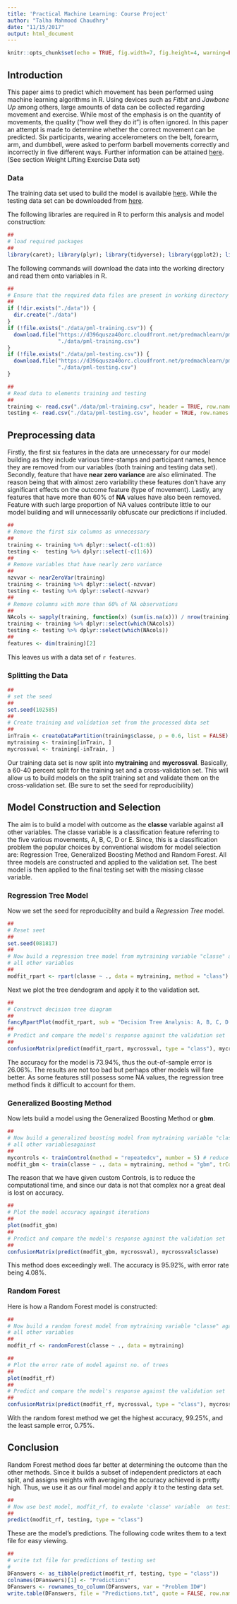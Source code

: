 ```yaml
---
title: 'Practical Machine Learning: Course Project'
author: "Talha Mahmood Chaudhry"
date: "11/15/2017"
output: html_document
---
```


```r
knitr::opts_chunk$set(echo = TRUE, fig.width=7, fig.height=4, warning=FALSE, message=FALSE)
```

## Introduction

This paper aims to predict which movement has been performed using machine learning algorithms in R. Using devices such as *Fitbit* and *Jawbone Up* among others, large amounts of data can be collected regarding movement and exercise. While most of the emphasis is on the quantity of movements, the quality ("how well they do it") is often ignored. In this paper an attempt is made to determine whether the correct movement can be predicted. Six participants, wearing accelerometers on the belt, forearm, arm, and dumbbell, were asked to perform barbell movements correctly and incorrectly in five different ways. Further information can be attained [here](http://web.archive.org/web/20161224072740/http:/groupware.les.inf.puc-rio.br/har). (See section Weight Lifting Exercise Data set)  
  
### Data

The training data set used to build the model is available [here](https://d396qusza40orc.cloudfront.net/predmachlearn/pml-training.csv). While the testing data set can be downloaded from [here](https://d396qusza40orc.cloudfront.net/predmachlearn/pml-testing.csv).

The following libraries are required in R to perform this analysis and model construction:
```r
##
# load required packages
##
library(caret); library(plyr); library(tidyverse); library(ggplot2); library(rattle); library(randomForest); library(rpart); library(rpart.plot)
```

The following commands will download the data into the working directory and read them onto variables in R.
```r
##
# Ensure that the required data files are present in working directory
##
if (!dir.exists("./data")) {
  dir.create("./data")
}
if (!file.exists("./data/pml-training.csv")) {
  download.file("https://d396qusza40orc.cloudfront.net/predmachlearn/pml-training.csv", 
                "./data/pml-training.csv")
}
if (!file.exists("./data/pml-testing.csv")) {
  download.file("https://d396qusza40orc.cloudfront.net/predmachlearn/pml-testing.csv", 
                "./data/pml-testing.csv")
}
```

```r
## 
# Read data to elements training and testing 
##
training <- read.csv("./data/pml-training.csv", header = TRUE, row.names = 1, na.strings = c("NA", "", "#DIV/0!"))
testing <- read.csv("./data/pml-testing.csv", header = TRUE, row.names = 1, na.strings = c("NA", "", "#DIV/0!"))
```

## Preprocessing data
  
Firstly, the first six features in the data are unnecessary for our model building as they include  various time-stamps and participant names, hence they are removed from our variables (both training and testing data set). Secondly, feature that have **near zero variance** are also eliminated. The reason being that with almost zero variability these features don't have any significant effects on the outcome feature (type of movement). Lastly, any features that have more than 60% of **NA** values have also been removed. Feature with such large proportion of NA values contribute little to our model building and will unnecessarily obfuscate our predictions if included.   

```r
##
# Remove the first six columns as unnecessary
##
training <- training %>% dplyr::select(-c(1:6))
testing <-  testing %>% dplyr::select(-c(1:6))
##
# Remove variables that have nearly zero variance
##
nzvvar <- nearZeroVar(training)
training <- training %>% dplyr::select(-nzvvar)
testing <- testing %>% dplyr::select(-nzvvar)
##
# Remove columns with more than 60% of NA observations
##
NAcols <- sapply(training, function(x) (sum(is.na(x))) / nrow(training) <= 0.6)
training <- training %>% dplyr::select(which(NAcols))
testing <- testing %>% dplyr::select(which(NAcols))
##
features <- dim(training)[2]
```
This leaves us with a data set of `r features`.
  
### Splitting the Data

```r
##
# set the seed
##
set.seed(102585)
##
# Create training and validation set from the processed data set
##
inTrain <- createDataPartition(training$classe, p = 0.6, list = FALSE)
mytraining <- training[inTrain, ]
mycrossval <- training[-inTrain, ]
```

Our training data set is now split into **mytraining** and **mycrossval**. Basically, a 60-40 percent split for the training set and a cross-validation set. This will allow us to build models on the split training set and validate them on the cross-validation set. (Be sure to set the seed for reproducibility)
  

## Model Construction and Selection

The aim is to build a model with outcome as the **classe** variable against all other variables. The classe variable is a classification feature referring to the five various movements, A, B, C, D or E. Since, this is a classification problem the popular choices by conventional wisdom for model selection are: Regression Tree, Generalized Boosting Method and Random Forest. All three models are constructed and applied to the validation set. The best model is then applied to the final testing set with the missing classe variable.
  
### Regression Tree Model

Now we set the seed for reproduciblity and build a _Regression Tree_ model.
```r
##
# Reset seet
##
set.seed(081817)
##
# Now build a regression tree model from mytraining variable "classe" against 
# all other variables
##
modfit_rpart <- rpart(classe ~ ., data = mytraining, method = "class")
```
 Next we plot the tree dendogram and apply it to the validation set.
```r
##
# Construct decision tree diagram
##
fancyRpartPlot(modfit_rpart, sub = "Decision Tree Analysis: A, B, C, D or E?")
##
# Predict and compare the model's response against the validation set
##
confusionMatrix(predict(modfit_rpart, mycrossval, type = "class"), mycrossval$classe)
```
The accuracy for the model is 73.94%, thus the out-of-sample error is 26.06%. The results are not too bad but perhaps other models will fare better. As some features still possess some NA values, the regression tree method finds it difficult to account for them.
  
### Generalized Boosting Method
  
Now lets build a model using the Generalized Boosting Method or **gbm**.  
```r
##
# Now build a generalized boosting model from mytraining variable "classe" 
# all other variablesagainst 
##
mycontrols <- trainControl(method = "repeatedcv", number = 5) # reduce computing time
modfit_gbm <- train(classe ~ ., data = mytraining, method = "gbm", trControl = mycontrols, verbose = FALSE)
```
The reason that we have given custom Controls, is to reduce the computational time, and since our data is not that complex nor a great deal is lost on accuracy.
```r
##
# Plot the model accuracy againgst iterations
##
plot(modfit_gbm)
##
# Predict and compare the model's response against the validation set
##
confusionMatrix(predict(modfit_gbm, mycrossval), mycrossval$classe)
```
This method does exceedingly well. The accuracy is 95.92%, with error rate being 4.08%. 
  
### Random Forest

Here is how a Random Forest model is constructed:
```r
##
# Now build a random forest model from mytraining variable "classe" against 
# all other variables
##
modfit_rf <- randomForest(classe ~ ., data = mytraining)
```

```r
##
# Plot the error rate of model against no. of trees
##
plot(modfit_rf)
##
# Predict and compare the model's response against the validation set
##
confusionMatrix(predict(modfit_rf, mycrossval, type = "class"), mycrossval$classe)
```
 With the random forest method we get the highest accuracy, 99.25%, and the least sample error, 0.75%.
 
   
## Conclusion
  
Random Forest method does far better at determining the outcome than the other methods. Since it builds a subset of independent predictors at each split, and assigns weights with averaging the accuracy achieved is pretty high. Thus, we use it as our final model and apply it to the testing data set.
```r
##
# Now use best model, modfit_rf, to evalute 'classe' variable  on testing data
##
predict(modfit_rf, testing, type = "class")
```

These are the model's predictions. The following code writes them to a text file for easy viewing.
```r
##
# write txt file for predictions of testing set
#
DFanswers <- as_tibble(predict(modfit_rf, testing, type = "class"))
colnames(DFanswers)[1] <- "Predictions"
DFanswers <- rownames_to_column(DFanswers, var = "Problem ID#")
write.table(DFanswers, file = "Predictions.txt", quote = FALSE, row.names = FALSE)
```
